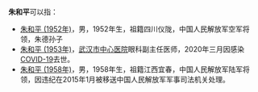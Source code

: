 '''朱和平'''可以指：
* [[朱和平_(1952年)|朱和平 (1952年)]]，男，1952年生，祖籍四川仪陇，中国人民解放军空军将领，朱德孙子
* [[朱和平_(1953年)|朱和平 (1953年)]]，[[武汉市中心医院|武汉市中心医院]]眼科副主任医师，2020年三月因感染[[COVID-19|COVID-19]]去世。
* [[朱和平_(1958年)|朱和平 (1958年)]]，男，1958年生，祖籍江西宜春，中国人民解放军陆军将领，因违纪在2015年1月被移送中国人民解放军军事司法机关处理。
{{disambig|H|Cat=三字朱姓人名消歧义}}